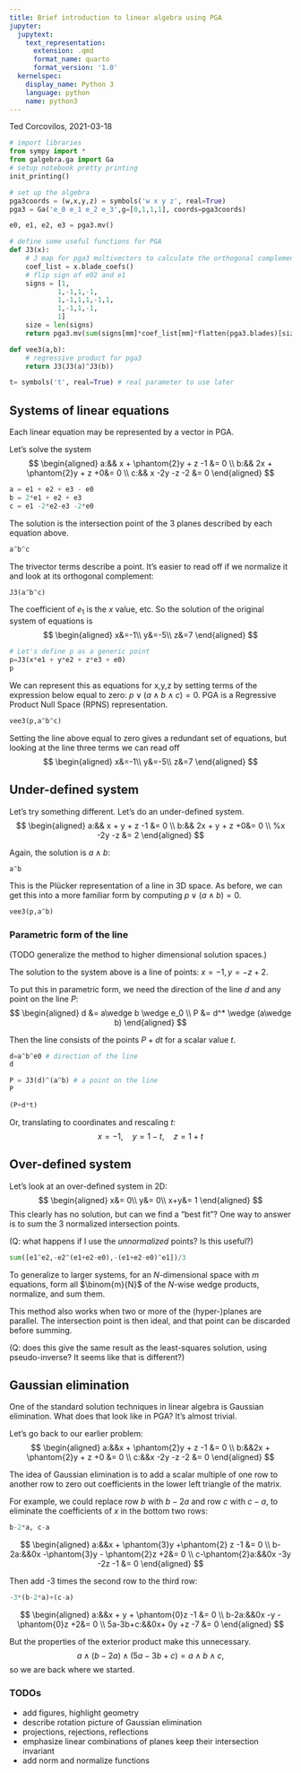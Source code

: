 ```yaml
---
title: Brief introduction to linear algebra using PGA
jupyter:
  jupytext:
    text_representation:
      extension: .qmd
      format_name: quarto
      format_version: '1.0'
  kernelspec:
    display_name: Python 3
    language: python
    name: python3
---
```


Ted Corcovilos, 2021-03-18

```python
# import libraries
from sympy import *
from galgebra.ga import Ga
# setup notebook pretty printing
init_printing()
```

```python
# set up the algebra
pga3coords = (w,x,y,z) = symbols('w x y z', real=True)
pga3 = Ga('e_0 e_1 e_2 e_3',g=[0,1,1,1], coords=pga3coords)

e0, e1, e2, e3 = pga3.mv()
```

```python
# define some useful functions for PGA
def J3(x):
    # J map for pga3 multivectors to calculate the orthogonal complement
    coef_list = x.blade_coefs()
    # flip sign of e02 and e1
    signs = [1,
            1,-1,1,-1,
            1,-1,1,1,-1,1,
            1,-1,1,-1,
            1]
    size = len(signs)
    return pga3.mv(sum(signs[mm]*coef_list[mm]*flatten(pga3.blades)[size-1-mm] for mm in range(size)))

def vee3(a,b):
    # regressive product for pga3
    return J3(J3(a)^J3(b))
```

```python
t= symbols('t', real=True) # real parameter to use later
```

## Systems of linear equations
Each linear equation may be represented by a vector in PGA.

Let's solve the system
$$
\begin{aligned}
a:&& x + \phantom{2}y + z -1 &= 0 \\
b:&& 2x + \phantom{2}y + z +0&= 0 \\
c:&& x -2y -z -2 &= 0
\end{aligned}
$$

```python
a = e1 + e2 + e3 - e0
b = 2*e1 + e2 + e3
c = e1 -2*e2-e3 -2*e0 
```

The solution is the intersection point of the 3 planes described by each equation above.

```python
a^b^c
```

The trivector terms describe a point.  It's easier to read off if we normalize it and look at its orthogonal complement:

```python
J3(a^b^c) 
```

The coefficient of $e_1$ is the $x$ value, etc.  So the solution of the original system of equations is
$$
\begin{aligned}
x&=-1\\
y&=-5\\
z&=7
\end{aligned}
$$

```python
# Let's define p as a generic point
p=J3(x*e1 + y*e2 + z*e3 + e0)
p
```

We can represent this as equations for x,y,z by setting terms of the expression below equal to zero: $p\vee(a\wedge b\wedge c)=0$.  PGA is a Regressive Product Null Space (RPNS) representation.

```python
vee3(p,a^b^c)
```

Setting the line above equal to zero gives a redundant set of equations, but looking at the line three terms we can read off
$$
\begin{aligned}
x&=-1\\
y&=-5\\
z&=7
\end{aligned}
$$

## Under-defined system
Let's try something different.  Let's do an under-defined system.
$$
\begin{aligned}
a:&& x + y + z -1 &= 0 \\
b:&& 2x + y + z +0&= 0 \\
%x -2y -z &= 2
\end{aligned}
$$

Again, the solution is $a\wedge b$:

```python
a^b
```

This is the Plücker representation of a line in 3D space.  As before, we can get this into a more familiar form by computing $p \vee (a\wedge b)=0$.

```python
vee3(p,a^b)
```

### Parametric form of the line
(TODO generalize the method to higher dimensional solution spaces.)

The solution to the system above is a line of points: $x=-1, y=-z+2$.

To put this in parametric form, we need the direction of the line $d$ and any point on the line $P$:
$$
\begin{aligned}
d &= a\wedge b \wedge e_0 \\
P &= d^* \wedge (a\wedge b)
\end{aligned}
$$

Then the line consists of the points $P + dt$ for a scalar value $t$.

```python
d=a^b^e0 # direction of the line
d
```

```python
P = J3(d)^(a^b) # a point on the line
P
```

```python
(P+d*t)
```

Or, translating to coordinates and rescaling $t$:
$$
x = -1,\quad
y = 1-t, \quad z=1+t
$$

## Over-defined system
Let's look at an over-defined system in 2D:
$$
\begin{aligned}
x&= 0\\
y&= 0\\
x+y&= 1
\end{aligned}
$$
This clearly has no solution, but can we find a "best fit"?
One way to answer is to sum the 3 normalized intersection points.

(Q: what happens if I use the _unnormalized_ points? Is this useful?)

```python
sum([e1^e2,-e2^(e1+e2-e0),-(e1+e2-e0)^e1])/3
```

To generalize to larger systems, for an _N_-dimensional space with _m_ equations, form all $\binom{m}{N}$ of the _N_-wise wedge products, normalize, and sum them.

This method also works when two or more of the (hyper-)planes are parallel.  The intersection point is then ideal, and that point can be discarded before summing.

(Q: does this give the same result as the least-squares solution, using pseudo-inverse?  It seems like that is different?)

## Gaussian elimination
One of the standard solution techniques in linear algebra is Gaussian elimination.  What does that look like in PGA?  It's almost trivial.

Let's go back to our earlier problem:
$$
\begin{aligned}
a:&&x + \phantom{2}y + z -1 &= 0 \\
b:&&2x + \phantom{2}y + z +0 &= 0 \\
c:&&x -2y -z -2 &= 0
\end{aligned}
$$

The idea of Gaussian elimination is to add a scalar multiple of one row to another row to zero out coefficients in the lower left triangle of the matrix.

For example, we could replace row $b$ with $b-2a$ and row $c$ with $c-a$, to eliminate the coefficients of $x$ in the bottom two rows:

```python
b-2*a, c-a
```

$$
\begin{aligned}
a:&&x + \phantom{3}y +\phantom{2} z -1 &= 0 \\
b-2a:&&0x  -\phantom{3}y - \phantom{2}z +2&= 0 \\
c-\phantom{2}a:&&0x -3y -2z -1 &= 0
\end{aligned}
$$

Then add -3 times the second row to the third row:

```python
-3*(b-2*a)+(c-a)
```

$$
\begin{aligned}
a:&&x + y + \phantom{0}z -1 &= 0 \\
b-2a:&&0x  -y - \phantom{0}z +2&= 0 \\
5a-3b+c:&&0x+ 0y +z -7 &= 0
\end{aligned}
$$

But the properties of the exterior product make this unnecessary.
$$
a\wedge(b-2a)\wedge(5a-3b+c) = a\wedge b \wedge c,
$$
so we are back where we started.

### TODOs
* add figures, highlight geometry
* describe rotation picture of Gaussian elimination
* projections, rejections, reflections
* emphasize linear combinations of planes keep their intersection invariant
* add norm and normalize functions
